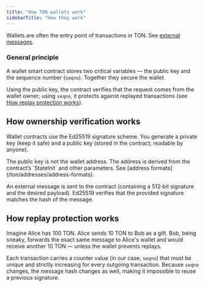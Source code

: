 ```yaml
---
title: "How TON wallets work"
sidebarTitle: "How they work"
---
```



Wallets are often the entry point of transactions in TON. See [external messages](/ton/ton#2-4-6-external-messages%2C-or-messages-from-nowhere).

### General principle
A wallet smart contract stores two critical variables — the public key and the sequence number (`seqno`). Together they secure the wallet.

Using the public key, the contract verifies that the request comes from the wallet owner; using `seqno`, it protects against replayed transactions (see [How replay protection works](#how-replay-protection-works)).

## How ownership verification works

Wallet contracts use the Ed25519 signature scheme.
You generate a private key (keep it safe) and a public key (stored in the contract; readable by anyone).

<Aside type="caution" title="Important">
The public key is not the wallet address. The address is derived from the contract’s `StateInit` and other parameters. See [address formats](/ton/addresses/address-formats).
</Aside>

An external message is sent to the contract (containing a 512‑bit signature and the desired payload). Ed25519 verifies that the provided signature matches the hash of the message.

## How replay protection works

<Aside type="note" title="Why do we need replay protection?">
Imagine Alice has 100 TON. Alice sends 10 TON to Bob as a gift. Bob, being sneaky, forwards the exact same message to Alice's wallet and would receive another 10 TON — unless the wallet prevents replays.
</Aside>

Each transaction carries a counter value (in our case, `seqno`) that must be unique and strictly increasing for every outgoing transaction. Because `seqno` changes, the message hash changes as well, making it impossible to reuse a previous signature.